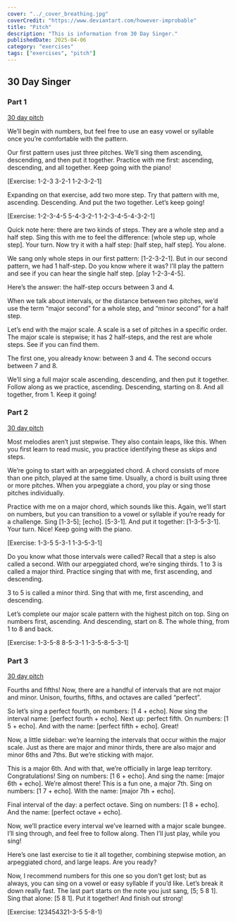 ```yaml
---
cover: "../_cover_breathing.jpg"
coverCredit: "https://www.deviantart.com/however-improbable"
title: "Pitch"
description: "This is information from 30 Day Singer."
publishedDate: 2025-04-06
category: "exercises"
tags: ["exercises", "pitch"]
---
```


## 30 Day Singer

### Part 1

[30 day pitch](https://www.30daysinger.com/tutorial/practice-routine-for-better-intonation-singers-who-struggle-with-pitch/3)

We’ll begin with numbers, but feel free to use an easy vowel or syllable once you’re comfortable with the pattern.

Our first pattern uses just three pitches. We’ll sing them ascending, descending, and then put it together. Practice with me first: ascending, descending, and all together. Keep going with the piano!

[Exercise: 1-2-3 3-2-1 1-2-3-2-1]

Expanding on that exercise, add two more step. Try that pattern with me, ascending. Descending. And put the two together. Let’s keep going!

[Exercise: 1-2-3-4-5 5-4-3-2-1 1-2-3-4-5-4-3-2-1]

Quick note here: there are two kinds of steps. They are a whole step and a half step. Sing this with me to feel the difference: [whole step up, whole step]. Your turn. Now try it with a half step: [half step, half step]. You alone.

We sang only whole steps in our first pattern: [1-2-3-2-1]. But in our second pattern, we had 1 half-step. Do you know where it was? I’ll play the pattern and see if you can hear the single half step. [play 1-2-3-4-5].

Here’s the answer: the half-step occurs between 3 and 4.

When we talk about intervals, or the distance between two pitches, we’d use the term “major second” for a whole step, and “minor second” for a half step.

Let’s end with the major scale. A scale is a set of pitches in a specific order. The major scale is stepwise; it has 2 half-steps, and the rest are whole steps. See if you can find them.

The first one, you already know: between 3 and 4. The second occurs between 7 and 8.

We’ll sing a full major scale ascending, descending, and then put it together. Follow along as we practice, ascending. Descending, starting on 8. And all together, from 1. Keep it going!

### Part 2

[30 day pitch](https://www.30daysinger.com/tutorial/practice-routine-for-better-intonation-singers-who-struggle-with-pitch/4)

Most melodies aren’t just stepwise. They also contain leaps, like this. When you first learn to read music, you practice identifying these as skips and steps.

We’re going to start with an arpeggiated chord. A chord consists of more than one pitch, played at the same time. Usually, a chord is built using three or more pitches. When you arpeggiate a chord, you play or sing those pitches individually.

Practice with me on a major chord, which sounds like this. Again, we’ll start on numbers, but you can transition to a vowel or syllable if you’re ready for a challenge. Sing [1-3-5]; [echo]. [5-3-1]. And put it together: [1-3-5-3-1]. Your turn. Nice! Keep going with the piano.

[Exercise: 1-3-5 5-3-1 1-3-5-3-1]

Do you know what those intervals were called? Recall that a step is also called a second. With our arpeggiated chord, we’re singing thirds. 1 to 3 is called a major third. Practice singing that with me, first ascending, and descending.

3 to 5 is called a minor third. Sing that with me, first ascending, and descending.

Let’s complete our major scale pattern with the highest pitch on top. Sing on numbers first, ascending. And descending, start on 8. The whole thing, from 1 to 8 and back.

[Exercise: 1-3-5-8 8-5-3-1 1-3-5-8-5-3-1]

### Part 3

[30 day pitch](https://www.30daysinger.com/tutorial/practice-routine-for-better-intonation-singers-who-struggle-with-pitch/5)

Fourths and fifths! Now, there are a handful of intervals that are not major and minor. Unison, fourths, fifths, and octaves are called “perfect”.

So let’s sing a perfect fourth, on numbers: [1 4 + echo]. Now sing the interval name: [perfect fourth + echo]. Next up: perfect fifth. On numbers: [1 5 + echo]. And with the name: [perfect fifth + echo]. Great!

Now, a little sidebar: we’re learning the intervals that occur within the major scale. Just as there are major and minor thirds, there are also major and minor 6ths and 7ths. But we’re sticking with major.  

This is a major 6th. And with that, we’re officially in large leap territory. Congratulations! Sing on numbers: [1 6 + echo]. And sing the name: [major 6th + echo]. We’re almost there! This is a fun one, a major 7th. Sing on numbers: [1 7 + echo]. With the name: [major 7th + echo].

Final interval of the day: a perfect octave. Sing on numbers: [1 8 + echo]. And the name: [perfect octave + echo].

Now, we’ll practice every interval we’ve learned with a major scale bungee. I’ll sing through, and feel free to follow along. Then I’ll just play, while you sing!

 Here’s one last exercise to tie it all together, combining stepwise motion, an arpeggiated chord, and large leaps. Are you ready?

Now, I recommend numbers for this one so you don’t get lost; but as always, you can sing on a vowel or easy syllable if you’d like. Let’s break it down really fast. The last part starts on the note you just sang, [5; 5 8 1]. Sing that alone: [5 8 1]. Put it together! And finish out strong!

[Exercise: 123454321-3-5 5-8-1)
